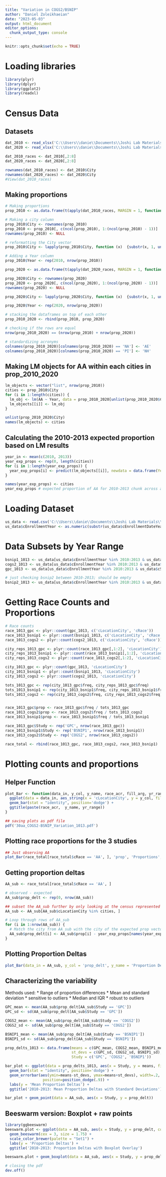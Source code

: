 ```yaml
---
title: "Variation in COGS2/BSNIP"
author: "Daniel Zoleikhaeian"
date: "2023-05-03"
output: html_document
editor_options: 
  chunk_output_type: console
---
```


```r
knitr::opts_chunk$set(echo = TRUE)
```

# Loading libraries
```r
library(plyr)
library(dplyr)
library(ggplot2)
library(readxl)
```

# Census Data

## Datasets
```r
dat_2010 <- read_xlsx('C:\\Users\\danie\\Documents\\Joshi Lab Materials\\3 Studies Dataset\\Dataset Merge\\reproj_30_2010.xlsx')
dat_2020 <- read_xlsx('C:\\Users\\danie\\Documents\\Joshi Lab Materials\\3 Studies Dataset\\Dataset Merge\\reproj_30_2020.xlsx')

dat_2010_races <- dat_2010[,2:8]
dat_2020_races <- dat_2020[,2:8]

rownames(dat_2010_races) <- dat_2010$City
rownames(dat_2020_races) <- dat_2020$City
#View(dat_2010_races)
```

## Making proportions
```r

# Making proportions
prop_2010 <- as.data.frame(t(apply(dat_2010_races, MARGIN = 1, function(x) {x / sum(x)}, simplify = T)))

# Making a city column
prop_2010$City <- rownames(prop_2010)
prop_2010 <- prop_2010[, c(ncol(prop_2010), 1:(ncol(prop_2010) - 1))]
rownames(prop_2010) <- NULL

# reformatting the City vector
prop_2010$City <- lapply(prop_2010$City, function (x)  {substr(x, 1, unlist(gregexpr(',', x))[1] - 1)}  )

# Adding a Year column
prop_2010$Year <- rep(2010, nrow(prop_2010))

prop_2020 <- as.data.frame(t(apply(dat_2020_races, MARGIN = 1, function(x) {x / sum(x)}, simplify = T)))

prop_2020$City <- rownames(prop_2020)
prop_2020 <- prop_2020[, c(ncol(prop_2020), 1:(ncol(prop_2020) - 1))]
rownames(prop_2020) <- NULL

prop_2020$City <- lapply(prop_2020$City, function (x)  {substr(x, 1, unlist(gregexpr(',', x))[1] - 1)}  )

prop_2020$Year <- rep(2020, nrow(prop_2020))

# stacking the dataframes on top of each other
prop_2010_2020 <- rbind(prop_2010, prop_2020)

# checking if the rows are equal
nrow(prop_2010_2020) == (nrow(prop_2010) + nrow(prop_2020))

# standardizing acronyms
colnames(prop_2010_2020)[colnames(prop_2010_2020) == 'NA'] <- 'AE'
colnames(prop_2010_2020)[colnames(prop_2010_2020) == 'PI'] <- 'NH'
```

## Making LM objects for AA within each cities in prop_2010_2020
```r
lm_objects <- vector("list", nrow(prop_2010))
cities <- prop_2010$City
for (i in 1:length(cities)) {
  lm_obj <- lm(AA ~ Year, data = prop_2010_2020[unlist(prop_2010_2020$City) == cities[i], ])
  lm_objects[[i]] <- lm_obj
}

unlist(prop_2010_2020$City)
names(lm_objects) <- cities
```

## Calculating the 2010-2013 expected proportion based on LM results
```r
year_in <- mean(c(2010, 2013))
year_exp_props <- rep(0, length(cities))
for (i in 1:length(year_exp_props)) {
  year_exp_props[i] <- predict(lm_objects[[i]], newdata = data.frame(Year = year_in))
}

names(year_exp_props) <- cities
year_exp_props # expected proportion of AA for 2010-2013 chunk across all cities
```

# Loading Dataset
```r
us_data <- read.csv('C:\\Users\\danie\\Documents\\Joshi Lab Materials\\3 Studies Dataset\\Dataset Merge\\bgc_merge_cDiag123_new.csv')
us_data$cEnrollmentYear <- as.numeric(substr(us_data$cEnrollmentDateYear, 1,4))
```

# Data Subsets by Year Range
```r
bsnip1_1013 <- us_data[us_data$cEnrollmentYear %in% 2010:2013 & us_data$cStudy == 'BSNIP1', ]
cogs2_1013 <- us_data[us_data$cEnrollmentYear %in% 2010:2013 & us_data$cStudy == 'COGS2', ]
gpc_1013 <- us_data[us_data$cEnrollmentYear %in% 2010:2013 & us_data$cStudy == 'GPC', ]

# just checking bsnip2 between 2010-2013; should be empty
bsnip2_1013 <- us_data[us_data$cEnrollmentYear %in% 2010:2013 & us_data$cStudy == 'BSNIP2', ] # 0 rows
```

# Getting Race Counts and Proportions
```r
# Race counts
race_1013_gpc <- plyr::count(gpc_1013, c('cLocationCity', 'cRace'))
race_1013_bsnip1 <- plyr::count(bsnip1_1013, c('cLocationCity', 'cRace'))
race_1013_cogs2 <- plyr::count(cogs2_1013, c('cLocationCity', 'cRace'))

city_reps_1013_gpc <- plyr::count(race_1013_gpc[,1:2], 'cLocationCity')
city_reps_1013_bsnip1 <- plyr::count(race_1013_bsnip1[,1:2], 'cLocationCity')
city_reps_1013_cogs2 <- plyr::count(race_1013_cogs2[,1:2], 'cLocationCity')

city_1013_gpc <- plyr::count(gpc_1013, 'cLocationCity')
city_1013_bsnip1 <- plyr::count(bsnip1_1013, 'cLocationCity')
city_1013_cogs2 <- plyr::count(cogs2_1013, 'cLocationCity')

tots_1013_gpc <- rep(city_1013_gpc$freq, city_reps_1013_gpc$freq)
tots_1013_bsnip1 <- rep(city_1013_bsnip1$freq, city_reps_1013_bsnip1$freq)
tots_1013_cogs2 <- rep(city_1013_cogs2$freq, city_reps_1013_cogs2$freq)


race_1013_gpc$prop <- race_1013_gpc$freq / tots_1013_gpc
race_1013_cogs2$prop <- race_1013_cogs2$freq / tots_1013_cogs2
race_1013_bsnip1$prop <- race_1013_bsnip1$freq / tots_1013_bsnip1

race_1013_gpc$Study <- rep('GPC', nrow(race_1013_gpc))
race_1013_bsnip1$Study <- rep('BSNIP1', nrow(race_1013_bsnip1))
race_1013_cogs2$Study <- rep('COGS2', nrow(race_1013_cogs2))

race_total <- rbind(race_1013_gpc, race_1013_cogs2, race_1013_bsnip1)
```

# Plotting counts and proportions

## Helper Function
```r
plot_Bar <- function(data_in, y_col, y_name, race_acr, fill_arg, yr_range) {
  ggplot(data = data_in, aes_string(x = 'cLocationCity', y = y_col, fill = fill_arg)) +
  geom_bar(stat = "identity", position='dodge') + 
  ggtitle(paste(race_acr,  y_name, yr_range))
}

## saving plots as pdf file
pdf('30aa_COGS2-BSNIP_Variation_1013.pdf')
```

## Plotting race proportions for the 3 studies
```r
## Just observing AA
plot_Bar(race_total[race_total$cRace == 'AA', ], 'prop', 'Proportions', race_acr = 'AA', fill_arg = 'Study', yr_range = '2010-2013') + coord_flip()

```


## Getting proportion deltas
```r
AA_sub <- race_total[race_total$cRace == 'AA', ]

# observed - expected
AA_sub$prop_delt <- rep(0, nrow(AA_sub))

## subset the AA_sub further by only looking at the census represented cities
AA_sub <- AA_sub[AA_sub$cLocationCity %in% cities, ]

# Loop through rows of AA_sub
for (i in 1:nrow(AA_sub)) {
  # Match the city from AA_sub with the city of the expected prop vector
  AA_sub$prop_delt[i] <- AA_sub$prop[i] - year_exp_props[names(year_exp_props) == AA_sub$cLocationCity[i]]
}
```

## Plotting Proportion Deltas
```r
plot_Bar(data_in = AA_sub, y_col = 'prop_delt', y_name = 'Proportion Delta', race_acr = 'AA', fill_arg = 'Study', yr_range = '2010-2013') + coord_flip()
```

## Characterizing the variability

Methods used:
* Range of proportion differences
* Mean and standard deviation
  * sensitive to outliers
* Median and IQR
  * robust to outliers

```r

GPC_mean <- mean(AA_sub$prop_delt[AA_sub$Study == 'GPC'])
GPC_sd <- sd(AA_sub$prop_delt[AA_sub$Study == 'GPC'])

COGS2_mean <- mean(AA_sub$prop_delt[AA_sub$Study == 'COGS2'])
COGS2_sd <- sd(AA_sub$prop_delt[AA_sub$Study == 'COGS2'])

BSNIP1_mean <- mean(AA_sub$prop_delt[AA_sub$Study == 'BSNIP1'])
BSNIP1_sd <- sd(AA_sub$prop_delt[AA_sub$Study == 'BSNIP1'])

prop_delts_1013 <- data.frame(means = c(GPC_mean, COGS2_mean, BSNIP1_mean), 
                              st_devs = c(GPC_sd, COGS2_sd, BSNIP1_sd), 
                              Study = c('GPC', 'COGS2', 'BSNIP1'))

bar_plot <- ggplot(data = prop_delts_1013, aes(x = Study, y = means, fill = Study)) +
  geom_bar(stat = "identity", position='dodge') +
  geom_errorbar(aes(ymin=means-st_devs, ymax=means+st_devs), width=.2,
                 position=position_dodge(.9)) + 
  labs(y = 'Mean Proportion Deltas') +
  ggtitle('2010-2013: Mean Proportion Deltas with Standard Deviations')

bar_plot + geom_point(data = AA_sub, aes(x = Study, y = prop_delt))
```

## Beeswarm version: Boxplot + raw points
```r
library(ggbeeswarm)
beeswarm.plot <- ggplot(data = AA_sub, aes(x = Study, y = prop_delt, color = Study)) +
  geom_beeswarm(cex = 3, size = 1.75) + 
  scale_color_brewer(palette = "Set1") +
  labs(y = 'Proportion Deltas') +
  ggtitle('2010-2013: Proportion Deltas with Boxplot Overlay') 

beeswarm.plot + geom_boxplot(data = AA_sub, aes(x = Study, y = prop_delt), alpha = 0.25)

# closing the pdf
dev.off()
```













